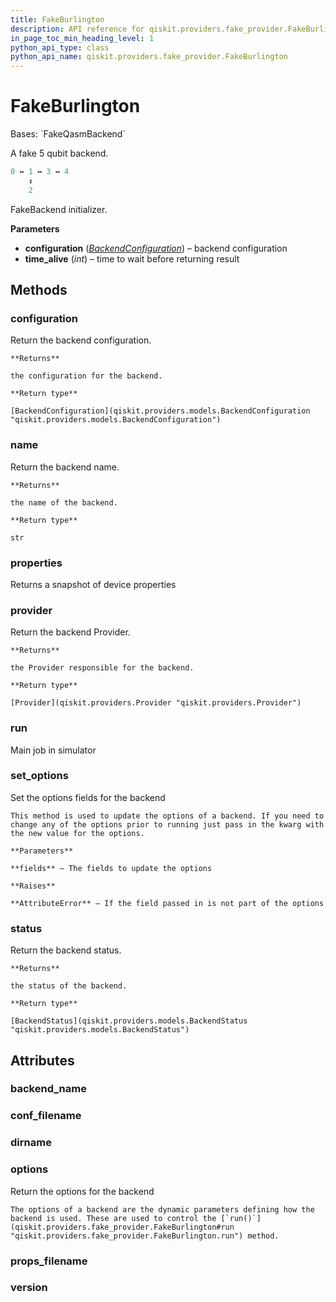 ```yaml
---
title: FakeBurlington
description: API reference for qiskit.providers.fake_provider.FakeBurlington
in_page_toc_min_heading_level: 1
python_api_type: class
python_api_name: qiskit.providers.fake_provider.FakeBurlington
---
```


# FakeBurlington

<Class id="qiskit.providers.fake_provider.FakeBurlington" isDedicatedPage={true} github="https://github.com/qiskit/qiskit/tree/stable/0.24/qiskit/providers/fake_provider/backends/burlington/fake_burlington.py" signature="FakeBurlington">
  Bases: `FakeQasmBackend`

  A fake 5 qubit backend.

  ```python
  0 ↔ 1 ↔ 3 ↔ 4
      ↕
      2
  ```

  FakeBackend initializer.

  **Parameters**

  *   **configuration** ([*BackendConfiguration*](qiskit.providers.models.BackendConfiguration "qiskit.providers.models.BackendConfiguration")) – backend configuration
  *   **time\_alive** (*int*) – time to wait before returning result

  ## Methods

  <span id="qiskit-providers-fake-provider-fakeburlington-configuration" />

  ### configuration

  <Function id="qiskit.providers.fake_provider.FakeBurlington.configuration" name="configuration" signature="FakeBurlington.configuration()">
    Return the backend configuration.

    **Returns**

    the configuration for the backend.

    **Return type**

    [BackendConfiguration](qiskit.providers.models.BackendConfiguration "qiskit.providers.models.BackendConfiguration")
  </Function>

  <span id="qiskit-providers-fake-provider-fakeburlington-name" />

  ### name

  <Function id="qiskit.providers.fake_provider.FakeBurlington.name" name="name" signature="FakeBurlington.name()">
    Return the backend name.

    **Returns**

    the name of the backend.

    **Return type**

    str
  </Function>

  <span id="qiskit-providers-fake-provider-fakeburlington-properties" />

  ### properties

  <Function id="qiskit.providers.fake_provider.FakeBurlington.properties" name="properties" signature="FakeBurlington.properties()">
    Returns a snapshot of device properties
  </Function>

  <span id="qiskit-providers-fake-provider-fakeburlington-provider" />

  ### provider

  <Function id="qiskit.providers.fake_provider.FakeBurlington.provider" name="provider" signature="FakeBurlington.provider()">
    Return the backend Provider.

    **Returns**

    the Provider responsible for the backend.

    **Return type**

    [Provider](qiskit.providers.Provider "qiskit.providers.Provider")
  </Function>

  <span id="qiskit-providers-fake-provider-fakeburlington-run" />

  ### run

  <Function id="qiskit.providers.fake_provider.FakeBurlington.run" name="run" signature="FakeBurlington.run(run_input, **kwargs)">
    Main job in simulator
  </Function>

  <span id="qiskit-providers-fake-provider-fakeburlington-set-options" />

  ### set\_options

  <Function id="qiskit.providers.fake_provider.FakeBurlington.set_options" name="set_options" signature="FakeBurlington.set_options(**fields)">
    Set the options fields for the backend

    This method is used to update the options of a backend. If you need to change any of the options prior to running just pass in the kwarg with the new value for the options.

    **Parameters**

    **fields** – The fields to update the options

    **Raises**

    **AttributeError** – If the field passed in is not part of the options
  </Function>

  <span id="qiskit-providers-fake-provider-fakeburlington-status" />

  ### status

  <Function id="qiskit.providers.fake_provider.FakeBurlington.status" name="status" signature="FakeBurlington.status()">
    Return the backend status.

    **Returns**

    the status of the backend.

    **Return type**

    [BackendStatus](qiskit.providers.models.BackendStatus "qiskit.providers.models.BackendStatus")
  </Function>

  ## Attributes

  ### backend\_name

  <Attribute id="qiskit.providers.fake_provider.FakeBurlington.backend_name" name="backend_name" attributeValue="'fake_burlington'" />

  ### conf\_filename

  <Attribute id="qiskit.providers.fake_provider.FakeBurlington.conf_filename" name="conf_filename" attributeValue="'conf_burlington.json'" />

  ### dirname

  <Attribute id="qiskit.providers.fake_provider.FakeBurlington.dirname" name="dirname" attributeValue="'/home/computertreker/git/qiskit/qiskit/.tox/docs/lib/python3.8/site-packages/qiskit/providers/fake_provider/backends/burlington'" />

  ### options

  <Attribute id="qiskit.providers.fake_provider.FakeBurlington.options" name="options">
    Return the options for the backend

    The options of a backend are the dynamic parameters defining how the backend is used. These are used to control the [`run()`](qiskit.providers.fake_provider.FakeBurlington#run "qiskit.providers.fake_provider.FakeBurlington.run") method.
  </Attribute>

  ### props\_filename

  <Attribute id="qiskit.providers.fake_provider.FakeBurlington.props_filename" name="props_filename" attributeValue="'props_burlington.json'" />

  ### version

  <Attribute id="qiskit.providers.fake_provider.FakeBurlington.version" name="version" attributeValue="1" />
</Class>

